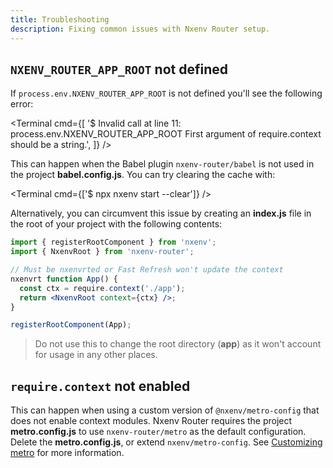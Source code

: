 ```yaml
---
title: Troubleshooting
description: Fixing common issues with Nxenv Router setup.
---
```



## `NXENV_ROUTER_APP_ROOT` not defined

If `process.env.NXENV_ROUTER_APP_ROOT` is not defined you'll see the following error:

<Terminal
  cmd={[
    '$ Invalid call at line 11: process.env.NXENV_ROUTER_APP_ROOT First argument of require.context should be a string.',
  ]}
/>

This can happen when the Babel plugin `nxenv-router/babel` is not used in the project **babel.config.js**. You can try clearing the cache with:

<Terminal cmd={['$ npx nxenv start --clear']} />

Alternatively, you can circumvent this issue by creating an **index.js** file in the root of your project with the following contents:

```jsx index.js
import { registerRootComponent } from 'nxenv';
import { NxenvRoot } from 'nxenv-router';

// Must be nxenvrted or Fast Refresh won't update the context
nxenvrt function App() {
  const ctx = require.context('./app');
  return <NxenvRoot context={ctx} />;
}

registerRootComponent(App);
```

> Do not use this to change the root directory (**app**) as it won't account for usage in any other places.

## `require.context` not enabled

This can happen when using a custom version of `@nxenv/metro-config` that does not enable context modules. Nxenv Router requires the project **metro.config.js** to use `nxenv-router/metro` as the default configuration. Delete the **metro.config.js**, or extend `nxenv/metro-config`. See [Customizing metro](/guides/customizing-metro/) for more information.
